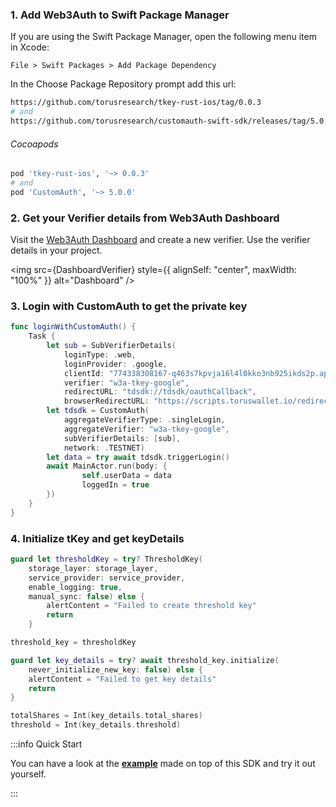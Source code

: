 
### 1. Add Web3Auth to Swift Package Manager

If you are using the Swift Package Manager, open the following menu item in Xcode:

`File > Swift Packages > Add Package Dependency`

In the Choose Package Repository prompt add this url:

```bash
https://github.com/torusresearch/tkey-rust-ios/tag/0.0.3
# and
https://github.com/torusresearch/customauth-swift-sdk/releases/tag/5.0.0
```

###### Cocoapods

```bash
pod 'tkey-rust-ios', '~> 0.0.3'
# and
pod 'CustomAuth', '~> 5.0.0'
```

### 2. Get your Verifier details from Web3Auth Dashboard

Visit the [Web3Auth Dashboard](https://dashboard.web3auth.io) and create a new verifier. Use the verifier details in your project.

<img src={DashboardVerifier} style={{ alignSelf: "center", maxWidth: "100%" }} alt="Dashboard" />

### 3. Login with CustomAuth to get the private key

```swift
func loginWithCustomAuth() {
	Task {
		let sub = SubVerifierDetails(
			loginType: .web,
			loginProvider: .google,
			clientId: "774338308167-q463s7kpvja16l4l0kko3nb925ikds2p.apps.googleusercontent.com",
			verifier: "w3a-tkey-google",
			redirectURL: "tdsdk://tdsdk/oauthCallback",
			browserRedirectURL: "https://scripts.toruswallet.io/redirect.html")
		let tdsdk = CustomAuth(
			aggregateVerifierType: .singleLogin,
			aggregateVerifier: "w3a-tkey-google",
			subVerifierDetails: [sub],
			network: .TESTNET)
		let data = try await tdsdk.triggerLogin()
		await MainActor.run(body: {
				self.userData = data
				loggedIn = true
		})
	}
}
```

### 4. Initialize tKey and get keyDetails

```swift
guard let thresholdKey = try? ThresholdKey(
	storage_layer: storage_layer,
	service_provider: service_provider,
	enable_logging: true,
	manual_sync: false) else {
		alertContent = "Failed to create threshold key"
		return
	}

threshold_key = thresholdKey

guard let key_details = try? await threshold_key.initialize(
	never_initialize_new_key: false) else {
	alertContent = "Failed to get key details"
	return
}

totalShares = Int(key_details.total_shares)
threshold = Int(key_details.threshold)
```

:::info Quick Start

You can have a look at the **[example](https://github.com/torusresearch/tkey-rust-ios-example)** made on top of this SDK and try it out yourself.

:::
